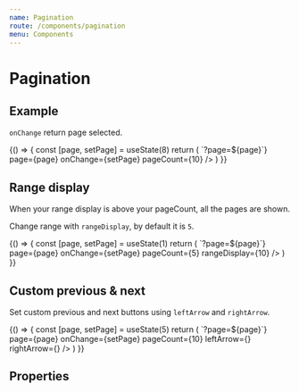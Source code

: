 ```yaml
---
name: Pagination
route: /components/pagination
menu: Components
---
```



# Pagination

## Example

`onChange` return page selected.

<Playground>
  {() => {
    const [page, setPage] = useState(8)
    return (
      <Pagination
        aria-label="Pagination"
        getHref={page => `?page=${page}`}
        page={page}
        onChange={setPage}
        pageCount={10}
      />
    )
  }}
</Playground>

## Range display

When your range display is above your pageCount, all the pages are shown.

Change range with `rangeDisplay`, by default it is `5`.

<Playground>
  {() => {
    const [page, setPage] = useState(1)
    return (
      <Pagination
        aria-label="Pagination"
        getHref={page => `?page=${page}`}
        page={page}
        onChange={setPage}
        pageCount={5}
        rangeDisplay={10}
      />
    )
  }}
</Playground>

## Custom previous & next

Set custom previous and next buttons using `leftArrow` and `rightArrow`.

<Playground>
  {() => {
    const [page, setPage] = useState(5)
    return (
      <Pagination
        aria-label="Pagination"
        getHref={page => `?page=${page}`}
        page={page}
        onChange={setPage}
        pageCount={10}
        leftArrow={<Icon name="crown" size="xs" />}
        rightArrow={<Icon name="crown" size="xs" />}
      />
    )
  }}
</Playground>

## Properties

<Props of={Pagination} />
